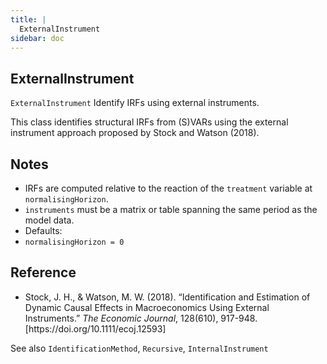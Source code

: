 ```yaml
--- 
title: | 
  ExternalInstrument
sidebar: doc
---
```


::: {.doc-box}
::: {.callout-warning appearance="simple" icon="false" collapse="true"}    
# ExternalInstrument


`ExternalInstrument` Identify IRFs using external instruments.

This class identifies structural IRFs from (S)VARs using the
external instrument approach proposed by Stock and Watson (2018).

## Notes
- IRFs are computed relative to the reaction of the
`treatment` variable at `normalisingHorizon`.
- `instruments` must be a matrix or table spanning the same
period as the model data.
- Defaults:
- `normalisingHorizon = 0`

## Reference
- Stock, J. H., & Watson, M. W. (2018).
"Identification and Estimation of Dynamic Causal Effects in
Macroeconomics Using External Instruments."
*The Economic Journal*, 128(610), 917-948.
[https://doi.org/10.1111/ecoj.12593]

See also `IdentificationMethod`, `Recursive`, `InternalInstrument`
:::
:::


    